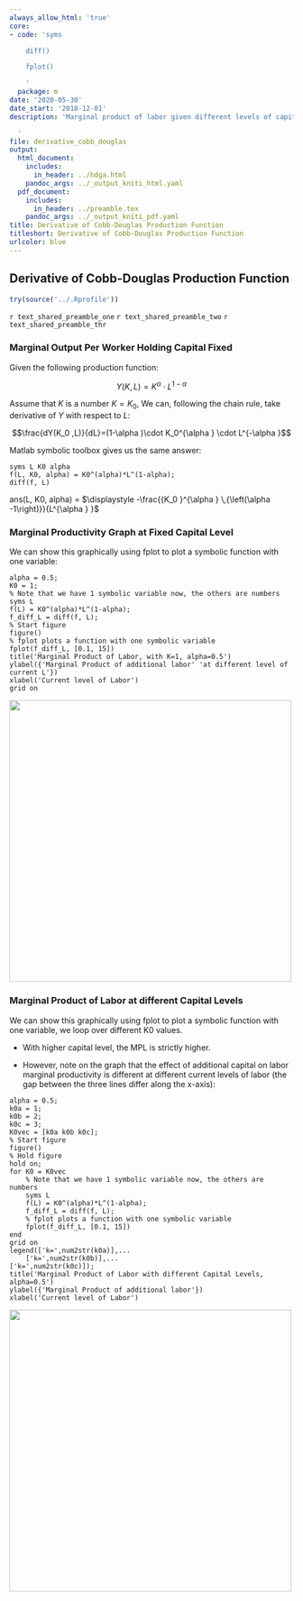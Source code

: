 ```yaml
---
always_allow_html: 'true'
core:
- code: 'syms

    diff()

    fplot()

    '
  package: m
date: '2020-05-30'
date_start: '2018-12-01'
description: 'Marginal product of labor given different levels of capitals.

  '
file: derivative_cobb_douglas
output:
  html_document:
    includes:
      in_header: ../hdga.html
    pandoc_args: ../_output_kniti_html.yaml
  pdf_document:
    includes:
      in_header: ../preamble.tex
    pandoc_args: ../_output_kniti_pdf.yaml
title: Derivative of Cobb-Douglas Production Function
titleshort: Derivative of Cobb-Douglas Production Function
urlcolor: blue
---
```


## Derivative of Cobb-Douglas Production Function

```r
try(source('../.Rprofile'))
```

`r text_shared_preamble_one`
`r text_shared_preamble_two`
`r text_shared_preamble_thr`

### Marginal Output Per Worker Holding Capital Fixed

Given the following production function:

$$Y(K,L)=K^{\alpha } \cdot L^{1-\alpha }$$

Assume that $K$ is a number $K=K_0$, We can, following the chain rule,
take derivative of $Y$ with respect to $L$:

$$\frac{dY(K_0 ,L)}{dL}=(1-\alpha )\cdot K_0^{\alpha } \cdot L^{-\alpha }$$

Matlab symbolic toolbox gives us the same answer:

    syms L K0 alpha
    f(L, K0, alpha) = K0^(alpha)*L^(1-alpha);
    diff(f, L)

ans(L, K0, alpha) =
$\displaystyle -\frac{{K_0 }^{\alpha } \,{\left(\alpha -1\right)}}{L^{\alpha } }$

### Marginal Productivity Graph at Fixed Capital Level

We can show this graphically using fplot to plot a symbolic function
with one variable:

    alpha = 0.5;
    K0 = 1;
    % Note that we have 1 symbolic variable now, the others are numbers
    syms L
    f(L) = K0^(alpha)*L^(1-alpha);
    f_diff_L = diff(f, L);
    % Start figure
    figure()
    % fplot plots a function with one symbolic variable
    fplot(f_diff_L, [0.1, 15])
    title('Marginal Product of Labor, with K=1, alpha=0.5')
    ylabel({'Marginal Product of additional labor' 'at different level of current L'})
    xlabel('Current level of Labor')
    grid on

![](_img/derivative_cobb_douglas_images/figure_0.png){width=500px}

### Marginal Product of Labor at different Capital Levels

We can show this graphically using fplot to plot a symbolic function
with one variable, we loop over different K0 values.

-   With higher capital level, the MPL is strictly higher.

-   However, note on the graph that the effect of additional capital on
    labor marginal productivity is different at different current levels
    of labor (the gap between the three lines differ along the x-axis):

<!-- -->

    alpha = 0.5;
    k0a = 1;
    k0b = 2;
    k0c = 3;
    K0vec = [k0a k0b k0c];
    % Start figure
    figure()
    % Hold figure
    hold on;
    for K0 = K0vec
        % Note that we have 1 symbolic variable now, the others are numbers
        syms L
        f(L) = K0^(alpha)*L^(1-alpha);
        f_diff_L = diff(f, L);
        % fplot plots a function with one symbolic variable
        fplot(f_diff_L, [0.1, 15])
    end
    grid on
    legend(['k=',num2str(k0a)],...
        ['k=',num2str(k0b)],...
    ['k=',num2str(k0c)]);
    title('Marginal Product of Labor with different Capital Levels, alpha=0.5')
    ylabel({'Marginal Product of additional labor'})
    xlabel('Current level of Labor')

![](_img/derivative_cobb_douglas_images/figure_1.png){width=500px}

\vspace{1em}
